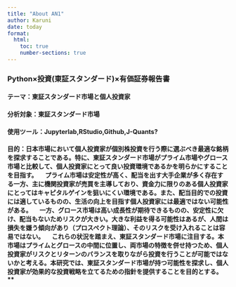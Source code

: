 ---
title: "About AN1"
author: Karuni
date: today
format: 
  html:
    toc: true
    number-sections: true
---

### Python×投資(東証スタンダード)×有価証券報告書

#### **テーマ：東証スタンダード市場と個人投資家**

#### **分析対象：東証スタンダード市場**

#### **使用ツール：Jupyterlab,RStudio,Github,J-Quants?**

#### **目的**：日本市場において個人投資家が個別株投資を行う際に選ぶべき最適な銘柄を探求することである。特に、東証スタンダード市場がプライム市場やグロース市場と比較して、個人投資家にとって良い投資環境であるかを明らかにすることを目指す。 　プライム市場は安定性が高く、配当を出す大手企業が多く存在する一方、主に機関投資家が売買を主導しており、資金力に限りのある個人投資家にとってはキャピタルゲインを狙いにくい環境である。また、配当目的での投資には適しているものの、生活の向上を目指す個人投資家には最適ではない可能性がある。 　一方、グロース市場は高い成長性が期待できるものの、安定性に欠け、配当もないためリスクが大きい。大きな利益を得る可能性はあるが、人間は損失を嫌う傾向があり（プロスペクト理論）、そのリスクを受け入れることは容易ではない。 　これらの状況を踏まえ、東証スタンダード市場に注目する。本市場はプライムとグロースの中間に位置し、両市場の特徴を併せ持つため、個人投資家がリスクとリターンのバランスを取りながら投資を行うことが可能ではないかと考える。本研究では、東証スタンダード市場が持つ可能性を探求し、個人投資家が効果的な投資戦略を立てるための指針を提供することを目的とする。\*\*
